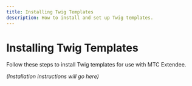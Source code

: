 ```yaml
---
title: Installing Twig Templates
description: How to install and set up Twig templates.
---
```


# Installing Twig Templates

Follow these steps to install Twig templates for use with MTC Extendee.

*(Installation instructions will go here)*
